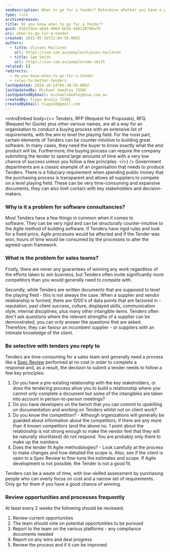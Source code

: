 ```yaml
---
seoDescription: When to go for a tender? Determine whether you have a pre-existing relationship with key stakeholders, know the competition, and if the tender fits Agile methodologies.
type: rule
archivedreason:
title: Do you know when to go for a Tender?
guid: 01b1fdea-ab64-486d-b62b-4d6130790a79
uri: when-to-go-for-a-tender
created: 2022-05-16T21:04:50.000Z
authors:
  - title: Ulysses Maclaren
    url: https://ssw.com.au/people/ulysses-maclaren
  - title: Sam Smith
    url: https://ssw.com.au/people/sam-smith
related: []
redirects:
  - do-you-know-when-to-go-for-a-tender
  - rules-to-better-tenders
lastUpdated: 2024-10-14T04:30:56.000Z
lastUpdatedBy: Michael Smedley [SSW]
lastUpdatedByEmail: michaelsmedley@ssw.com.au
createdBy: Tiago Araújo [SSW]
createdByEmail: tiagov8@gmail.com
---
```


<introEmbed
  body={<>
Tenders, RFP (Request for Proposals), RFQ (Request for Quote) plus other various names, are all a way for an organisation to conduct a buying process with an extensive list of requirements, with the aim to level the playing field. For the most part, certain elements of Tenders can be counter-intuitive to building great software. In many cases, they need the buyer to know exactly what the end product will be. Furthermore, the buying process can require the company submitting the tender to spend large amounts of time with a very low chance of success unless you follow a few principles.
  </>}
/>
Government departments are a classic example of an organisation that needs to produce Tenders. There is a fiduciary requirement when spending public money that the purchasing process is transparent and allows all suppliers to compete on a level playing field. These can be very time-consuming and expansive documents, they can also limit contact with key stakeholders and decision-makers.

### Why is it a problem for software consultancies?

Most Tenders have a few things in common when it comes to software. They can be very rigid and can be structurally counter-intuitive to the Agile method of building software. If Tenders have rigid rules and look for a fixed price, Agile processes would be affected and if the Tender was won, hours of time would be consumed by the processes to alter the agreed-upon framework.

### What is the problem for sales teams?

Firstly, there are never any guarantees of winning any work regardless of the efforts taken to win business, but Tenders often invite significantly more competitors than you would generally need to compete with.

Secondly, while Tenders are written documents that are supposed to level the playing field - this is not always the case. When a supplier and vendor relationship is formed, there are 1000's of data points that are factored in - reputation, past client success, culture, displayed skills, communication style, internal disciplines, plus many other intangible items. Tenders often don't ask questions where the relevant strengths of a supplier can be demonstrated, you can only answer the questions that are asked. Therefore, they can favour an incumbent supplier - or suppliers with an intimate knowledge of the client.

### Be selective with tenders you reply to

Tenders are time-consuming for a sales team and generally need a process like a [Spec Review](/rules-to-better-specification-reviews) performed at no cost in order to complete a response and, as a result, the decision to submit a tender needs to follow a few key principles:

1. Do you have a pre-existing relationship with the key stakeholders, or does the tendering process allow you to build a relationship where you cannot only complete a document but some of the intangibles are taken into account in person-to-person meetings?
2. Do you have developers on the bench that you can commit to upskilling on documentation and working on Tenders whilst not on client work?
3. Do you know the competition? - Although organizations will generally be guarded about information about the competitors, if there are any more than 4 known competitors (and the above no. 1 point about the relationship is not strong enough to make the vendor feel that they will be naturally shortlisted) do not respond. You are probably only there to make up the numbers.
4. Does the tender fit Agile methodologies? - Look carefully at the process to make changes and how detailed the scope is. Also, see if the client is open to a Spec Review to fine-tune the estimates and scope. If Agile development is not possible, the Tender is not a good fit.

Tenders can be a waste of time, with low-skilled assessment by purchasing people who can overly focus on cost and a narrow set of requirements. Only go for them if you have a good chance of winning.

### Review opportunities and processes frequently

At least every 2 weeks the following should be reviewed.
1. Review current opportunities
2. The team should vote on potential opportunities to be pursued
3. Report to the team on the various platforms - any compliance documents needed
4. Report on any wins and deal progress
5. Review the process and if it can be improved
